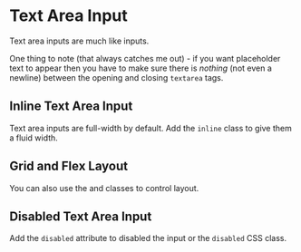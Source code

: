 
# Text Area Input

Text area inputs are much like <TextLink/> inputs.

One thing to note (that always catches me out) - if you want placeholder text
to appear then you have to make sure there is *nothing* (not even a newline)
between the opening and closing `textarea` tags.

<Snippet
  file="textarea/textarea.html"
  caption="Text Area Input"
  expand output
/>

## Inline Text Area Input

Text area inputs are full-width by default.  Add the `inline` class to give
them a fluid width.

<Snippet
  file="textarea/inline.html"
  caption="Inline Text Area Input"
  expand output
/>

## Grid and Flex Layout

You can also use the <GridLink/> and <FlexLink/> classes to control layout.

<Snippet
  file="textarea/grid-flex.html"
  caption="Grid and Flex"
  output
/>

## Disabled Text Area Input

Add the `disabled` attribute to disabled the input or the `disabled` CSS class.

<Snippet
  file="textarea/disabled.html"
  caption="Disabled Text Area Input"
  output
/>
